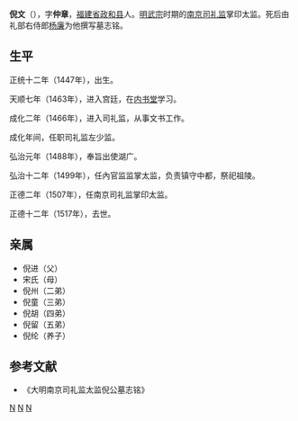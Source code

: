 '''倪文'''（{{bd|1447年||1517年|catIdx=N}}），字'''仲章'''，[[福建省|福建省]][[政和县|政和县]]人。[[明武宗|明武宗]]时期的[[南京|南京]][[司礼监|司礼监]]掌印太监。死后由礼部右侍郎[[杨廉|杨廉]]为他撰写墓志铭。

== 生平 ==
正统十二年（1447年），出生。

天顺七年（1463年），进入宫廷，在[[内书堂|内书堂]]学习。

成化二年（1466年），进入司礼监，从事文书工作。

成化年间，任职司礼监左少监。

弘治元年（1488年），奉旨出使湖广。

弘治十二年（1499年），任內官监监掌太监，负责镇守中都，祭祀祖陵。

正德二年（1507年），任南京司礼监掌印太监。

正德十二年（1517年），去世。

== 亲属 ==
* 倪进（父）
* 宋氏（母）
* 倪州（二弟）
* 倪童（三弟）
* 倪胡（四弟）
* 倪留（五弟）
* 倪纶（养子）

== 参考文献 ==
{{Reflist}}
*《大明南京司礼监太监倪公墓志铭》
{{明朝政治人物小作品}}

[[Category:明朝宦官|N]]
[[Category:內官监|N]]
[[Category:司礼监|N]]